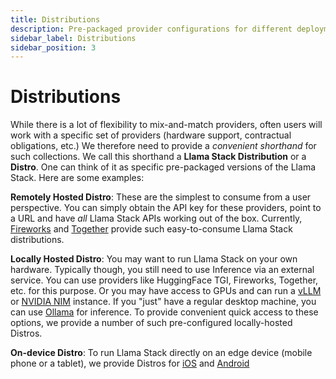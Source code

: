```yaml
---
title: Distributions
description: Pre-packaged provider configurations for different deployment scenarios
sidebar_label: Distributions
sidebar_position: 3
---
```


# Distributions

While there is a lot of flexibility to mix-and-match providers, often users will work with a specific set of providers (hardware support, contractual obligations, etc.) We therefore need to provide a _convenient shorthand_ for such collections. We call this shorthand a **Llama Stack Distribution** or a **Distro**. One can think of it as specific pre-packaged versions of the Llama Stack. Here are some examples:

**Remotely Hosted Distro**: These are the simplest to consume from a user perspective. You can simply obtain the API key for these providers, point to a URL and have _all_ Llama Stack APIs working out of the box. Currently, [Fireworks](https://fireworks.ai/) and [Together](https://together.xyz/) provide such easy-to-consume Llama Stack distributions.

**Locally Hosted Distro**: You may want to run Llama Stack on your own hardware. Typically though, you still need to use Inference via an external service. You can use providers like HuggingFace TGI, Fireworks, Together, etc. for this purpose. Or you may have access to GPUs and can run a [vLLM](https://github.com/vllm-project/vllm) or [NVIDIA NIM](https://build.nvidia.com/nim?filters=nimType%3Anim_type_run_anywhere&q=llama) instance. If you "just" have a regular desktop machine, you can use [Ollama](https://ollama.com/) for inference. To provide convenient quick access to these options, we provide a number of such pre-configured locally-hosted Distros.

**On-device Distro**: To run Llama Stack directly on an edge device (mobile phone or a tablet), we provide Distros for [iOS](/docs/distributions/ondevice_distro/ios_sdk) and [Android](/docs/distributions/ondevice_distro/android_sdk)
